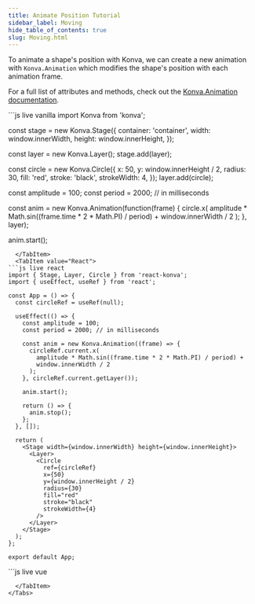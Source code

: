 ---
title: Animate Position Tutorial
sidebar_label: Moving
hide_table_of_contents: true
slug: Moving.html
---

To animate a shape's position with Konva, we can create a new animation with `Konva.Animation`
which modifies the shape's position with each animation frame.

For a full list of attributes and methods, check out the [Konva.Animation documentation](/api/Konva.Animation.html).


<Tabs>
  <TabItem value="Vanilla" default>
```js live vanilla
import Konva from 'konva';

const stage = new Konva.Stage({
container: 'container',
width: window.innerWidth,
height: window.innerHeight,
});

const layer = new Konva.Layer();
stage.add(layer);

const circle = new Konva.Circle({
x: 50,
y: window.innerHeight / 2,
radius: 30,
fill: 'red',
stroke: 'black',
strokeWidth: 4,
});
layer.add(circle);

const amplitude = 100;
const period = 2000; // in milliseconds

const anim = new Konva.Animation(function(frame) {
circle.x(
amplitude * Math.sin((frame.time * 2 * Math.PI) / period) +
window.innerWidth / 2
);
}, layer);

anim.start();

````
  </TabItem>
  <TabItem value="React">
```js live react
import { Stage, Layer, Circle } from 'react-konva';
import { useEffect, useRef } from 'react';

const App = () => {
  const circleRef = useRef(null);

  useEffect(() => {
    const amplitude = 100;
    const period = 2000; // in milliseconds

    const anim = new Konva.Animation((frame) => {
      circleRef.current.x(
        amplitude * Math.sin((frame.time * 2 * Math.PI) / period) +
        window.innerWidth / 2
      );
    }, circleRef.current.getLayer());

    anim.start();

    return () => {
      anim.stop();
    };
  }, []);

  return (
    <Stage width={window.innerWidth} height={window.innerHeight}>
      <Layer>
        <Circle
          ref={circleRef}
          x={50}
          y={window.innerHeight / 2}
          radius={30}
          fill="red"
          stroke="black"
          strokeWidth={4}
        />
      </Layer>
    </Stage>
  );
};

export default App;
````

  </TabItem>
  <TabItem value="Vue">
```js live vue
<template>
  <v-stage :config="stageSize">
    <v-layer ref="layerRef">
      <v-circle
        ref="circleRef"
        :config="circleConfig"
      />
    </v-layer>
  </v-stage>
</template>

<script setup>
import { ref, onMounted, onUnmounted } from 'vue';
import Konva from 'konva';

const stageSize = {
  width: window.innerWidth,
  height: window.innerHeight
};

const circleConfig = ref({
  x: 50,
  y: window.innerHeight / 2,
  radius: 30,
  fill: 'red',
  stroke: 'black',
  strokeWidth: 4
});

const layerRef = ref(null);
const circleRef = ref(null);
let anim = null;

onMounted(() => {
  const amplitude = 100;
  const period = 2000; // in milliseconds

  anim = new Konva.Animation((frame) => {
    circleRef.value.getNode().x(
      amplitude * Math.sin((frame.time * 2 * Math.PI) / period) +
      window.innerWidth / 2
    );
  }, layerRef.value.getNode());

  anim.start();
});

onUnmounted(() => {
  if (anim) {
    anim.stop();
  }
});
</script>

```
  </TabItem>
</Tabs>
```
